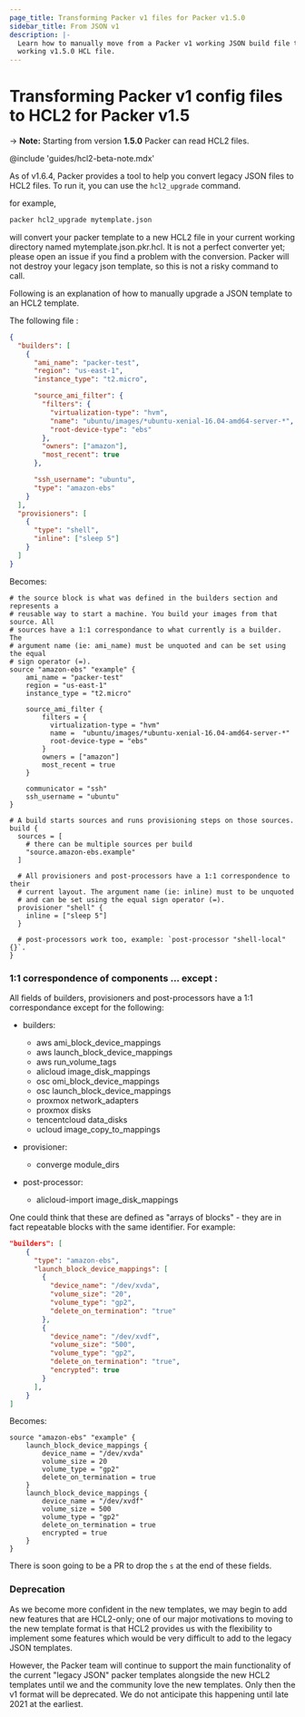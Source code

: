 ```yaml
---
page_title: Transforming Packer v1 files for Packer v1.5.0
sidebar_title: From JSON v1
description: |-
  Learn how to manually move from a Packer v1 working JSON build file to a
  working v1.5.0 HCL file.
---
```


# Transforming Packer v1 config files to HCL2 for Packer v1.5

-> **Note:** Starting from version **1.5.0** Packer can read HCL2 files.

@include 'guides/hcl2-beta-note.mdx'

As of v1.6.4, Packer provides a tool to help you convert legacy JSON files to
HCL2 files. To run it, you can use the `hcl2_upgrade` command.

for example,

```sh
packer hcl2_upgrade mytemplate.json
```

will convert your packer template to a new HCL2 file in your current working
directory named mytemplate.json.pkr.hcl. It is not a perfect converter yet;
please open an issue if you find a problem with the conversion. Packer will not
destroy your legacy json template, so this is not a risky command to call.

Following is an explanation of how to manually upgrade a JSON template to an
HCL2 template.

The following file :

```json
{
  "builders": [
    {
      "ami_name": "packer-test",
      "region": "us-east-1",
      "instance_type": "t2.micro",

      "source_ami_filter": {
        "filters": {
          "virtualization-type": "hvm",
          "name": "ubuntu/images/*ubuntu-xenial-16.04-amd64-server-*",
          "root-device-type": "ebs"
        },
        "owners": ["amazon"],
        "most_recent": true
      },

      "ssh_username": "ubuntu",
      "type": "amazon-ebs"
    }
  ],
  "provisioners": [
    {
      "type": "shell",
      "inline": ["sleep 5"]
    }
  ]
}
```

Becomes:

```hcl
# the source block is what was defined in the builders section and represents a
# reusable way to start a machine. You build your images from that source. All
# sources have a 1:1 correspondance to what currently is a builder. The
# argument name (ie: ami_name) must be unquoted and can be set using the equal
# sign operator (=).
source "amazon-ebs" "example" {
    ami_name = "packer-test"
    region = "us-east-1"
    instance_type = "t2.micro"

    source_ami_filter {
        filters = {
          virtualization-type = "hvm"
          name =  "ubuntu/images/*ubuntu-xenial-16.04-amd64-server-*"
          root-device-type = "ebs"
        }
        owners = ["amazon"]
        most_recent = true
    }

    communicator = "ssh"
    ssh_username = "ubuntu"
}

# A build starts sources and runs provisioning steps on those sources.
build {
  sources = [
    # there can be multiple sources per build
    "source.amazon-ebs.example"
  ]

  # All provisioners and post-processors have a 1:1 correspondence to their
  # current layout. The argument name (ie: inline) must to be unquoted
  # and can be set using the equal sign operator (=).
  provisioner "shell" {
    inline = ["sleep 5"]
  }

  # post-processors work too, example: `post-processor "shell-local" {}`.
}

```

### 1:1 correspondence of components ... except :

All fields of builders, provisioners and post-processors have a 1:1
correspondance except for the following:

- builders:

  - aws ami_block_device_mappings
  - aws launch_block_device_mappings
  - aws run_volume_tags
  - alicloud image_disk_mappings
  - osc omi_block_device_mappings
  - osc launch_block_device_mappings
  - proxmox network_adapters
  - proxmox disks
  - tencentcloud data_disks
  - ucloud image_copy_to_mappings

- provisioner:

  - converge module_dirs

- post-processor:
  - alicloud-import image_disk_mappings

One could think that these are defined as "arrays of blocks" - they are in fact
repeatable blocks with the same identifier. For example:

```json
"builders": [
    {
      "type": "amazon-ebs",
      "launch_block_device_mappings": [
        {
          "device_name": "/dev/xvda",
          "volume_size": "20",
          "volume_type": "gp2",
          "delete_on_termination": "true"
        },
        {
          "device_name": "/dev/xvdf",
          "volume_size": "500",
          "volume_type": "gp2",
          "delete_on_termination": "true",
          "encrypted": true
        }
      ],
    }
]
```

Becomes:

```hcl
source "amazon-ebs" "example" {
    launch_block_device_mappings {
        device_name = "/dev/xvda"
        volume_size = 20
        volume_type = "gp2"
        delete_on_termination = true
    }
    launch_block_device_mappings {
        device_name = "/dev/xvdf"
        volume_size = 500
        volume_type = "gp2"
        delete_on_termination = true
        encrypted = true
    }
}
```

There is soon going to be a PR to drop the `s` at the end of these fields.

### Deprecation

As we become more confident in the new templates, we may begin to add new
features that are HCL2-only; one of our major motivations to moving to the new
template format is that HCL2 provides us with the flexibility to implement some
features which would be very difficult to add to the legacy JSON templates.

However, the Packer team will continue to support the main functionality of the
current "legacy JSON" packer templates alongside the new HCL2 templates until
we and the community love the new templates. Only then the v1 format will be
deprecated. We do not anticipate this happening until late 2021 at the earliest.
